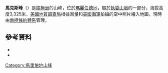 {{coord|76|30|S|125|45|W|source:GNIS|display=title}}

'''馬克斯峰'''（{{lang-en|Marks Peak}}）是[[南極洲|南極洲]]的山峰，位於[[瑪麗伯德地|瑪麗伯德地]]，屬於[[執委山脈|執委山脈]]的一部分，海拔高度3,325米，[[美國地質調查局|美國地質調查局]]根據測量和[[美國海軍|美國海軍]]拍攝的空中照片繪入地圖，現時由[[南極條約體系|南極條約體系]]管理。

==參考資料==
*{{cite gnis | type = antarid | id = 9434| name = Marks Peak | accessdate = 2013-08-09}}
*{{usgs-gazetteer|id=9434}}

{{DEFAULTSORT:Marks Peak}}
[[Category:馬里伯地山峰|Category:馬里伯地山峰]]


{{MarieByrdLand-geo-stub}}